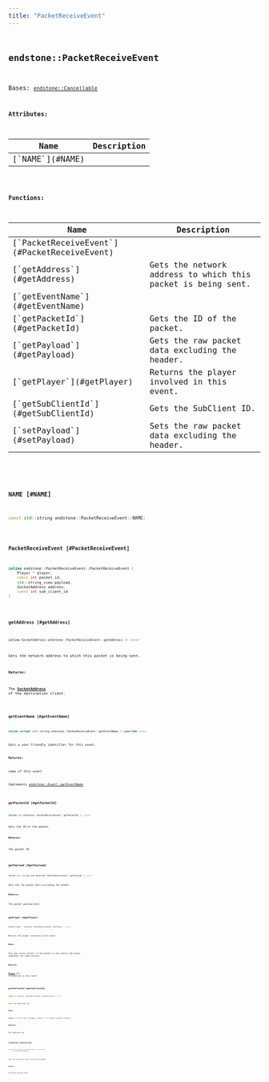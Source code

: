 ```yaml
---
title: "PacketReceiveEvent"
---
```


## <code className="doc-symbol doc-symbol-class"/> endstone::PacketReceiveEvent

Bases: [`endstone::Cancellable`](classendstone_1_1_cancellable.md)









**Attributes:**

<table>
<thead>
   <tr>
      <th>Name</th>
      <th>Description</th>
   </tr>
</thead>
<tbody>
<tr key="classendstone_1_1_packet_receive_event_1a218801638ce951b0f39ba49d6a99e159">
    <td>[`NAME`](#NAME)</td>
    <td></td>
</tr>
</tbody>
</table>






**Functions:**

<table>
<thead>
   <tr>
      <th>Name</th>
      <th>Description</th>
   </tr>
</thead>
<tbody>
<tr key="classendstone_1_1_packet_receive_event_1aadc6685d7ad9177fb9f9175f58088345">
    <td>[`PacketReceiveEvent`](#PacketReceiveEvent)</td>
    <td></td>
</tr>
<tr key="classendstone_1_1_packet_receive_event_1ab5fe2e62cbedfbe4312c442b1a774b10">
    <td>[`getAddress`](#getAddress)</td>
    <td>Gets the network address to which this packet is being sent.</td>
</tr>
<tr key="classendstone_1_1_packet_receive_event_1ade14c9698e182f8c468ff220fdce7eb3">
    <td>[`getEventName`](#getEventName)</td>
    <td></td>
</tr>
<tr key="classendstone_1_1_packet_receive_event_1a55fbf8774d4f1a7d069e542c685fdd48">
    <td>[`getPacketId`](#getPacketId)</td>
    <td>Gets the ID of the packet.</td>
</tr>
<tr key="classendstone_1_1_packet_receive_event_1a518168db89685906e59159d8fde84006">
    <td>[`getPayload`](#getPayload)</td>
    <td>Gets the raw packet data excluding the header.</td>
</tr>
<tr key="classendstone_1_1_packet_receive_event_1aad07dd636d8b60d143ea65a0d4ed47bc">
    <td>[`getPlayer`](#getPlayer)</td>
    <td>Returns the player involved in this event.</td>
</tr>
<tr key="classendstone_1_1_packet_receive_event_1af975d7e890536043acb7213e7b2e0923">
    <td>[`getSubClientId`](#getSubClientId)</td>
    <td>Gets the SubClient ID.</td>
</tr>
<tr key="classendstone_1_1_packet_receive_event_1a38da3d7aa9ee5431efbf9ef500b1df56">
    <td>[`setPayload`](#setPayload)</td>
    <td>Sets the raw packet data excluding the header.</td>
</tr>
</tbody>
</table>

### <code className="doc-symbol doc-symbol-variable"/> NAME [#NAME]

```cpp
const std::string endstone::PacketReceiveEvent::NAME;
```


### <code className="doc-symbol doc-symbol-function"/> PacketReceiveEvent [#PacketReceiveEvent]

```cpp
inline endstone::PacketReceiveEvent::PacketReceiveEvent (
    Player * player,
    const int packet_id,
    std::string_view payload,
    SocketAddress address,
    const int sub_client_id
) 
```


### <code className="doc-symbol doc-symbol-function"/> getAddress [#getAddress]

```cpp
inline SocketAddress endstone::PacketReceiveEvent::getAddress () const
```

Gets the network address to which this packet is being sent.



**Returns:**

The [**SocketAddress**](classendstone_1_1_socket_address.md) of the destination client. 





        
### <code className="doc-symbol doc-symbol-function"/> getEventName [#getEventName]

```cpp
inline virtual std::string endstone::PacketReceiveEvent::getEventName () override const
```


Gets a user-friendly identifier for this event.




**Returns:**

name of this event 





        
Implements [*endstone::Event::getEventName*](classendstone_1_1_event.md#function-geteventname)

### <code className="doc-symbol doc-symbol-function"/> getPacketId [#getPacketId]

```cpp
inline int endstone::PacketReceiveEvent::getPacketId () const
```

Gets the ID of the packet.



**Returns:**

The packet ID. 





        
### <code className="doc-symbol doc-symbol-function"/> getPayload [#getPayload]

```cpp
inline std::string_view endstone::PacketReceiveEvent::getPayload () const
```

Gets the raw packet data excluding the header.



**Returns:**

The packet payload data. 





        
### <code className="doc-symbol doc-symbol-function"/> getPlayer [#getPlayer]

```cpp
inline Player * endstone::PacketReceiveEvent::getPlayer () const
```

Returns the player involved in this event.



**Note:**

This may return nullptr if the packet is sent before the player completes the login process.




**Returns:**

[**Player**](classendstone_1_1_player.md) who is involved in this event 





        
### <code className="doc-symbol doc-symbol-function"/> getSubClientId [#getSubClientId]

```cpp
inline int endstone::PacketReceiveEvent::getSubClientId () const
```

Gets the SubClient ID.



**Note:**

Range is 0 to 3 (0 = primary client; 1-3 = split-screen clients).




**Returns:**

The SubClient ID. 





        
### <code className="doc-symbol doc-symbol-function"/> setPayload [#setPayload]

```cpp
inline void endstone::PacketReceiveEvent::setPayload (
    std::string_view payload
) 
```

Sets the raw packet data excluding the header.



**Returns:**

The packet payload data. 





        